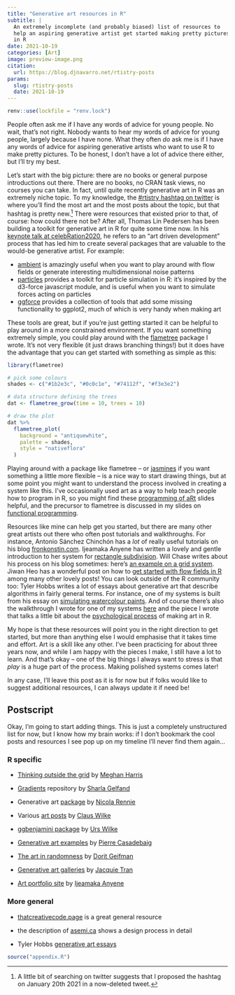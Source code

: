 ```yaml
---
title: "Generative art resources in R"
subtitle: |
  An extremely incomplete (and probably biased) list of resources to
  help an aspiring generative artist get started making pretty pictures
  in R
date: 2021-10-19
categories: [Art]
image: preview-image.png
citation:
  url: https://blog.djnavarro.net/rtistry-posts 
params:
  slug: rtistry-posts
  date: 2021-10-19
---
```



<!--------------- setup post ----------------->

```r
renv::use(lockfile = "renv.lock")
```


<!--------------- post ----------------->

People often ask me if I have any words of advice for young people. No wait, that's not right. Nobody wants to hear my words of advice for young people, largely because I have none. What they often *do* ask me is if I have any words of advice for aspiring generative artists who want to use R to make pretty pictures. To be honest, I don't have a lot of advice there either, but I'll try my best.

Let's start with the big picture: there are no books or general purpose introductions out there. There are no books, no CRAN task views, no courses you can take. In fact, until quite recently generative art in R was an extremely niche topic. To my knowledge, the [#rtistry hashtag on twitter](https://twitter.com/hashtag/rtistry) is where you'll find the most art and the most posts about the topic, but that hashtag is pretty new.^[A little bit of searching on twitter suggests that I proposed the hashtag on January 20th 2021 in a now-deleted tweet.] There were resources that existed prior to that, of course: how could there not be? After all, Thomas Lin Pedersen has been building a toolkit for generative art in R for quite some time now. In his [keynote talk at celebRation2020](https://www.data-imaginist.com/slides/celebRation2020), he refers to an "art driven development" process that has led him to create several packages that are valuable to the would-be generative artist. For example:

- [ambient](https://ambient.data-imaginist.com/) is amazingly useful when you want to play around with flow fields or generate interesting multidimensional noise patterns
- [particles](https://github.com/thomasp85/particles) provides a toolkit for particle simulation in R: it's inspired by the d3-force javascript module, and is useful when you want to simulate forces acting on particles
- [ggforce](https://ggforce.data-imaginist.com/) provides a collection of tools that add some missing functionality to ggplot2, much of which is very handy when making art

These tools are great, but if you're just getting started it can be helpful to play around in a more constrained environment. If you want something extremely simple, you could play around with the [flametree](https://flametree.djnavarro.net/) package I wrote. It's not very flexible (it just draws branching things!) but it does have the advantage that you can get started with something as simple as this:

```r
library(flametree)

# pick some colours
shades <- c("#1b2e3c", "#0c0c1e", "#74112f", "#f3e3e2")

# data structure defining the trees
dat <- flametree_grow(time = 10, trees = 10)

# draw the plot
dat %>% 
  flametree_plot(
    background = "antiquewhite",
    palette = shades, 
    style = "nativeflora"
  )
```

Playing around with a package like flametree -- or [jasmines](https://jasmines.djnavarro.net/) if you want something a little more flexible -- is a nice way to start drawing things, but at some point you might want to understand the process involved in creating a system like this. I've occasionally used art as a way to help teach people how to program in R, so you might find these [programming of aRt](https://slides.djnavarro.net/starting-programming/) slides helpful, and the precursor to flametree is discussed in my slides on [functional programming](https://slides.djnavarro.net/starting-functions/). 

Resources like mine can help get you started, but there are many other great artists out there who often post tutorials and walkthroughs. For instance, Antonio Sánchez Chinchón has a *lot* of really useful tutorials on his blog [fronkonstin.com](https://fronkonstin.com/). Ijeamaka Anyene has written a lovely and gentle introduction to her system for [rectangle subdivision](https://ijeamaka-anyene.netlify.app/posts/2021-09-07-so-you-want-to-subdivide-a-rectangle/). Will Chase writes about his process on his blog sometimes: here's [an example on a grid system](https://www.williamrchase.com/post/grid-12-months-of-art-december/). Jiwan Heo has a wonderful post on how to [get started with flow fields in R](https://jiwanheo.rbind.io/post/2021-09-17-how-to-work-with-flow-fields-in-r/) among many other lovely posts! You can look outside of the R community too: Tyler Hobbs writes a lot of essays about generative art that describe algorithms in fairly general terms. For instance, one of my systems is built from his essay on [simulating watercolour paints](https://tylerxhobbs.com/essays/2017/a-generative-approach-to-simulating-watercolor-paints). And of course there's also the walkthrough I wrote for one of my systems [here](https://blog.djnavarro.net/water-colours) and the piece I wrote that talks a little bit about the [psychological process](https://blog.djnavarro.net/generative-art-in-r/) of making art in R. 

My hope is that these resources will point you in the right direction to get started, but more than anything else I would emphasise that it takes time and effort. Art is a skill like any other. I've been practicing for about three years now, and while I am happy with the pieces I make, I still have a lot to learn. And that's okay -- one of the big things I always want to stress is that *play* is a huge part of the process. Making polished systems comes later! 

In any case, I'll leave this post as it is for now but if folks would like to suggest additional resources, I can always update it if need be!

## Postscript

Okay, I'm going to start adding things. This is just a completely unstructured list for now, but I know how my brain works: if I don't bookmark the cool posts and resources I see pop up on my timeline I'll never find them again...

### R specific

- [Thinking outside the grid](https://www.thetidytrekker.com/post/thinking-outside-the-grid) by [Meghan Harris](https://twitter.com/meghansharris)

- [Gradients](https://github.com/sharlagelfand/gradients) repository by [Sharla Gelfand](https://twitter.com/sharlagelfand)

- Generative art [package](https://github.com/nrennie/aRt) by [Nicola Rennie](https://twitter.com/nrennie35)

- Various [art posts](https://clauswilke.com/art/post/) by [Claus Wilke](https://twitter.com/ClausWilke)

- [ggbenjamini package](https://urswilke.github.io/ggbenjamini/) by [Urs Wilke](https://twitter.com/UrsWilke)

- [Generative art examples](https://github.com/picasa/generative_examples) by [Pierre Casadebaig](https://twitter.com/pircasa)

- [The art in randomness](https://medium.com/@dorit.geifman_38625/the-art-in-randomness-f236a3663cb) by [Dorit Geifman](https://twitter.com/GenerativeaRt4)

- [Generative art galleries](https://art.jacquietran.com/) by [Jacquie Tran](https://twitter.com/jacquietran)

- [Art portfolio site](https://ijeamaka.art/portfolio/) by [Ijeamaka Anyene](https://twitter.com/ijeamaka_a)

### More general

- [thatcreativecode.page](https://thatcreativecode.page/) is a great general resource

- the description of [asemi.ca](https://asemi.ca) shows a design process in detail

- Tyler Hobbs [generative art essays](https://tylerxhobbs.com/essays)


<!--------------- appendices go here ----------------->

```r
source("appendix.R")
```



